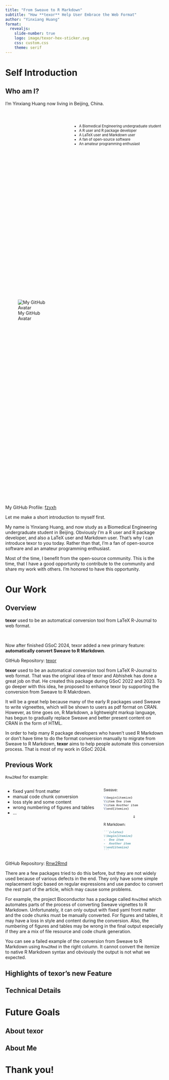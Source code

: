 ```yaml
---
title: "From Sweave to R Markdown"
subtitle: "How **texor** Help User Embrace the Web Format"
author: "Yinxiang Huang"
format: 
  revealjs:
    slide-number: true
    logo: image/texor-hex-sticker.svg
    css: custom.css
    theme: serif
---
```


# Self Introduction

## Who am I?

I'm Yinxiang Huang now living in Beijing, China.

&nbsp;

::: columns
::: {.column width="40%"}
::: {style="display: flex; justify-content: center; align-items: center; height: 30vh;"}
![My GitHub Avatar](image/fzyxh_avatar.png)
:::
:::

::: {.column width="60%"}
::: {style="font-size: 0.8em;"}
- A Biomedical Engineering undergraduate student
- A R user and R package developer
- A LaTeX user and Markdown user
- A fan of open-source software
- An amateur programming enthusiast
:::
:::
:::

::: footer
My GitHub Profile: [fzyxh](https://github.com/fzyxh)
:::

::: {.notes}
Let me make a short introduction to myself first.

My name is Yinxiang Huang, and now study as a Biomedical Engineering undergraduate student in Beijing. Obviously I'm a R user and R package developer, and also a LaTeX user and Markdown user. That's why I can introduce texor to you today. Rather than that, I'm a fan of open-source software and an amateur programming enthusiast. 

Most of the time, I benefit from the open-source community. This is the time, that I have a good opportunity to contribute to the community and share my work with others. I'm honored to have this opportunity.
:::

# Our Work

## Overview

**texor** used to be an automatical conversion tool from LaTeX R-Journal to web format.

&nbsp;

Now after finished GSoC 2024, texor added a new primary feature: **automatically convert Sweave to R Markdown**.

::: footer
GitHub Repository: [texor](https://github.com/Abhi-1U/texor)
:::

::: {.notes}
**texor** used to be an automatical conversion tool from LaTeX R-Journal to web format. That was the original idea of texor and Abhishek has done a great job on that. He created this package during GSoC 2022 and 2023. To go deeper with this idea, he proposed to enhance texor by supporting the conversion from Sweave to R Makrdown.

It will be a great help because many of the early R packages used Sweave to write vigneettes, which will be shown to users as pdf format on CRAN. However, as time goes on, R Markdown, a lightweight markup language, has begun to gradually replace Sweave and better present content on CRAN in the form of HTML.

In order to help many R package developers who haven't used R Markdown or don't have time to do the format conversion manually to migrate from Sweave to R Markdown, **texor** aims to help people automate this conversion process. That is most of my work in GSoC 2024.
:::

## Previous Work

`Rnw2Rmd` for example:

::: columns
::: {.column width="60%"}
- fixed yaml front matter
- manual code chunk conversion
- loss style and some content
- wrong numbering of figures and tables
- ...
:::

::: {.column width="40%"}
::: {style="font-size: 0.8em;"}

Sweave:

```latex
\\begin{itemize}
\\item One item
\\item Another item 
\\end{itemize}
```

$$
\Downarrow
$$

R Markdown:

````markdown
```{=latex}
\\begin{itemize}
-  One item
-  Another item
\\end{itemize}
```
````
:::
:::
:::

::: footer
GitHub Repository: [Rnw2Rmd](https://github.com/Bioconductor/Rnw2Rmd)
:::

::: {.notes}
There are a few packages tried to do this before, but they are not widely used because of various defects in the end. They only have some simple replacement logic based on regular expressions and use pandoc to convert the rest part of the article, which may cause some problems.

For example, the project Bioconductor has a package called `Rnw2Rmd` which automates parts of the process of converting Sweave vignettes to R Markdown. Unfortunately, it can only output with fixed yaml front matter and the code chunks must be manually converted. For figures and tables, it may have a loss in style and content during the conversion. Also, the numbering of figures and tables may be wrong in the final output especially if they are a mix of file resource and code chunk generation.

You can see a failed example of the conversion from Sweave to R Markdown using `Rnw2Rmd` in the right column. It cannot convert the itemize to native R Markdown syntax and obviously the output is not what we expected.
:::

## Highlights of texor's new Feature



## Technical Details



# Future Goals

## About texor



## About Me



# Thank you!
